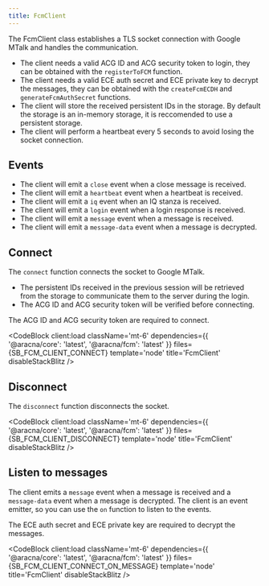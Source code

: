 ```yaml
---
title: FcmClient
---
```



The FcmClient class establishes a TLS socket connection with Google MTalk and handles the communication.

- The client needs a valid ACG ID and ACG security token to login, they can be obtained with the `registerToFCM` function.
- The client needs a valid ECE auth secret and ECE private key to decrypt the messages, they can be obtained with the `createFcmECDH` and `generateFcmAuthSecret` functions.
- The client will store the received persistent IDs in the storage. By default the storage is an in-memory storage, it is reccomended to use a persistent storage.
- The client will perform a heartbeat every 5 seconds to avoid losing the socket connection.

## Events

- The client will emit a `close` event when a close message is received.
- The client will emit a `heartbeat` event when a heartbeat is received.
- The client will emit a `iq` event when an IQ stanza is received.
- The client will emit a `login` event when a login response is received.
- The client will emit a `message` event when a message is received.
- The client will emit a `message-data` event when a message is decrypted.

## Connect

The `connect` function connects the socket to Google MTalk.

- The persistent IDs received in the previous session will be retrieved from the storage to communicate them to the server during the login.
- The ACG ID and ACG security token will be verified before connecting.

<Alert client:load severity='warning'>
  The ACG ID and ACG security token are required to connect.
</Alert>

<CodeBlock
  client:load
  className='mt-6'
  dependencies={{ '@aracna/core': 'latest', '@aracna/fcm': 'latest' }}
  files={SB_FCM_CLIENT_CONNECT}
  template='node'
  title='FcmClient'
  disableStackBlitz
/>

## Disconnect

The `disconnect` function disconnects the socket.

<CodeBlock
  client:load
  className='mt-6'
  dependencies={{ '@aracna/core': 'latest', '@aracna/fcm': 'latest' }}
  files={SB_FCM_CLIENT_DISCONNECT}
  template='node'
  title='FcmClient'
  disableStackBlitz
/>

## Listen to messages

The client emits a `message` event when a message is received and a `message-data` event when a message is decrypted. The client is an event emitter, so you can use the `on` function to listen to the events.

<Alert client:load severity='warning'>
  The ECE auth secret and ECE private key are required to decrypt the messages.
</Alert>

<CodeBlock
  client:load
  className='mt-6'
  dependencies={{ '@aracna/core': 'latest', '@aracna/fcm': 'latest' }}
  files={SB_FCM_CLIENT_CONNECT_ON_MESSAGE}
  template='node'
  title='FcmClient'
  disableStackBlitz
/>

